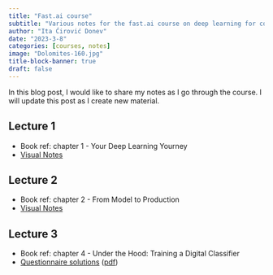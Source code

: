 ```yaml
---
title: "Fast.ai course"
subtitle: "Various notes for the fast.ai course on deep learning for coders"
author: "Ita Ćirović Donev"
date: "2023-3-8"
categories: [courses, notes]
image: "Dolomites-160.jpg"
title-block-banner: true
draft: false
---
```


In this blog post, I would like to share my notes as I go through the course. I will update this post as I create new material.


## Lecture 1
- Book ref: chapter 1 - Your Deep Learning Yourney
- [Visual Notes](fastai-ch1.pdf)

## Lecture 2
- Book ref: chapter 2 - From Model to Production
- [Visual Notes](fastai-ch2.pdf)


## Lecture 3
- Book ref: chapter 4 - Under the Hood: Training a Digital Classifier
- [Questionnaire solutions](Chapter 4 - Under the Hood.html) ([pdf](docs/Chapter%204%20-%20Under%20the%20Hood.pdf))
